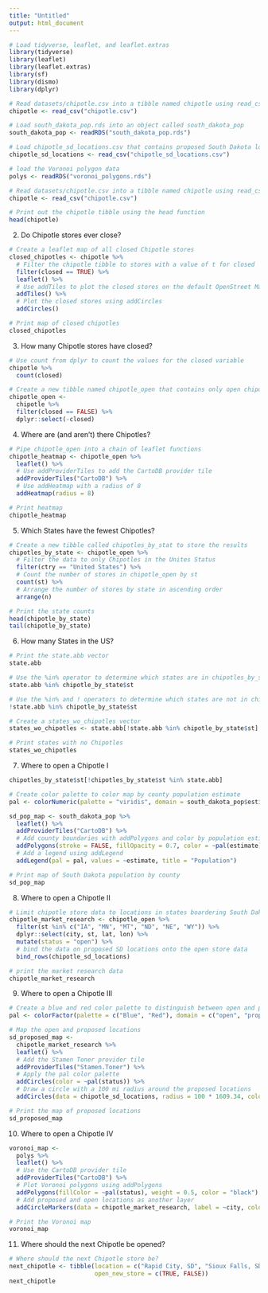 ```yaml
---
title: "Untitled"
output: html_document
---
```


```r
# Load tidyverse, leaflet, and leaflet.extras
library(tidyverse)
library(leaflet)
library(leaflet.extras)
library(sf)
library(dismo)
library(dplyr)
```

```r
# Read datasets/chipotle.csv into a tibble named chipotle using read_csv
chipotle <- read_csv("chipotle.csv")

# Load south_dakota_pop.rds into an object called south_dakota_pop
south_dakota_pop <- readRDS("south_dakota_pop.rds")

# Load chipotle_sd_locations.csv that contains proposed South Dakota locations  
chipotle_sd_locations <- read_csv("chipotle_sd_locations.csv")

# load the Voronoi polygon data 
polys <- readRDS("voronoi_polygons.rds")
```


```r
# Read datasets/chipotle.csv into a tibble named chipotle using read_csv
chipotle <- read_csv("chipotle.csv")

# Print out the chipotle tibble using the head function
head(chipotle)
```

2. Do Chipotle stores ever close?
```r
# Create a leaflet map of all closed Chipotle stores
closed_chipotles <- chipotle %>%
  # Filter the chipotle tibble to stores with a value of t for closed
  filter(closed == TRUE) %>%
  leaflet() %>%
  # Use addTiles to plot the closed stores on the default OpenStreet Map tile
  addTiles() %>%
  # Plot the closed stores using addCircles
  addCircles()

# Print map of closed chipotles
closed_chipotles
```

3. How many Chipotle stores have closed?
```r
# Use count from dplyr to count the values for the closed variable
chipotle %>%
  count(closed)

# Create a new tibble named chipotle_open that contains only open chipotle
chipotle_open <-
  chipotle %>% 
  filter(closed == FALSE) %>%
  dplyr::select(-closed)
```

4. Where are (and aren't) there Chipotles?
```r
# Pipe chipotle_open into a chain of leaflet functions
chipotle_heatmap <- chipotle_open %>%
  leaflet() %>%
  # Use addProviderTiles to add the CartoDB provider tile
  addProviderTiles("CartoDB") %>%
  # Use addHeatmap with a radius of 8
  addHeatmap(radius = 8)

# Print heatmap
chipotle_heatmap
```

5. Which States have the fewest Chipotles?
```r
# Create a new tibble called chipotles_by_stat to store the results
chipotles_by_state <- chipotle_open %>%
  # Filter the data to only Chipotles in the Unites Status
  filter(ctry == "United States") %>%
  # Count the number of stores in chipotle_open by st
  count(st) %>%
  # Arrange the number of stores by state in ascending order
  arrange(n)

# Print the state counts
head(chipotle_by_state)
tail(chipotle_by_state)
```

6. How many States in the US?
```r
# Print the state.abb vector
state.abb

# Use the %in% operator to determine which states are in chipotles_by_state
state.abb %in% chipotle_by_state$st

# Use the %in% and ! operators to determine which states are not in chipotles_by_state
!state.abb %in% chipotle_by_state$st

# Create a states_wo_chipotles vector
states_wo_chipotles <- state.abb[!state.abb %in% chipotle_by_state$st]

# Print states with no Chipotles
states_wo_chipotles
```

7. Where to open a Chipotle I
```r
chipotles_by_state$st[!chipotles_by_state$st %in% state.abb]
```

```r
# Create color palette to color map by county population estimate
pal <- colorNumeric(palette = "viridis", domain = south_dakota_pop$estimate)

sd_pop_map <- south_dakota_pop %>%
  leaflet() %>%
  addProviderTiles("CartoDB") %>%
  # Add county boundaries with addPolygons and color by population estimate
  addPolygons(stroke = FALSE, fillOpacity = 0.7, color = ~pal(estimate)) %>%
  # Add a legend using addLegend
  addLegend(pal = pal, values = ~estimate, title = "Population")

# Print map of South Dakota population by county
sd_pop_map
```

8. Where to open a Chipotle II
```r
# Limit chipotle store data to locations in states boardering South Dakota
chipotle_market_research <- chipotle_open %>%
  filter(st %in% c("IA", "MN", "MT", "ND", "NE", "WY")) %>%
  dplyr::select(city, st, lat, lon) %>%
  mutate(status = "open") %>%
  # bind the data on proposed SD locations onto the open store data
  bind_rows(chipotle_sd_locations)

# print the market research data
chipotle_market_research
```

9. Where to open a Chipotle III
```r
# Create a blue and red color palette to distinguish between open and proposed stores
pal <- colorFactor(palette = c("Blue", "Red"), domain = c("open", "proposed"))

# Map the open and proposed locations
sd_proposed_map <-
  chipotle_market_research %>% 
  leaflet() %>% 
  # Add the Stamen Toner provider tile
  addProviderTiles("Stamen.Toner") %>%
  # Apply the pal color palette
  addCircles(color = ~pal(status)) %>%
  # Draw a circle with a 100 mi radius around the proposed locations
  addCircles(data = chipotle_sd_locations, radius = 100 * 1609.34, color = ~pal(status), fill = FALSE) 

# Print the map of proposed locations 
sd_proposed_map
```

10. Where to open a Chipotle IV
```r
voronoi_map <- 
  polys %>%
  leaflet() %>%
  # Use the CartoDB provider tile
  addProviderTiles("CartoDB") %>%
  # Plot Voronoi polygons using addPolygons
  addPolygons(fillColor = ~pal(status), weight = 0.5, color = "black") %>%
  # Add proposed and open locations as another layer
  addCircleMarkers(data = chipotle_market_research, label = ~city, color = ~pal(status))

# Print the Voronoi map
voronoi_map
```

11. Where should the next Chipotle be opened?
```r
# Where should the next Chipotle store be?
next_chipotle <- tibble(location = c("Rapid City, SD", "Sioux Falls, SD"),
                        open_new_store = c(TRUE, FALSE))
next_chipotle
```

